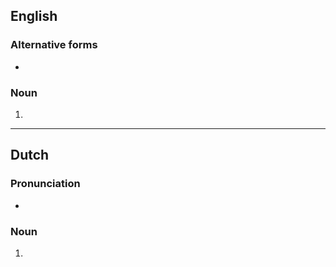 {{also|pandemóniums|pandémoniums}}

==English==

===Alternative forms===
* {{l|en|pandemonia}}

===Noun===
{{head|en|noun form}}

# {{plural of|en|pandemonium}}

----

==Dutch==

===Pronunciation===
* {{audio|nl|Nl-pandemoniums.ogg|Audio}}

===Noun===
{{head|nl|noun plural form}}

# {{nl-noun form of|pl|pandemonium}}